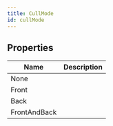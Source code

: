 ```yaml
---
title: CullMode
id: cullMode
---
```


## Properties

| Name | Description |
| - | - |
| None |  |
| Front |  |
| Back |  |
| FrontAndBack |  |
